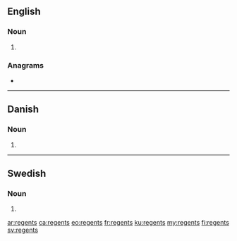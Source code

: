 {{also|Regents|régents}}
==English==

===Noun===
{{head|en|noun plural form}}

# {{plural of|regent|lang=en}}

===Anagrams===
* {{l|en|gerents}}

----

==Danish==

===Noun===
{{head|da|noun form}}

# {{genitive singular indefinite of|regent|lang=da}}

----

==Swedish==

===Noun===
{{head|sv|noun form}}

# {{sv-noun-form-indef-gen|regent}}

[[ar:regents]]
[[ca:regents]]
[[eo:regents]]
[[fr:regents]]
[[ku:regents]]
[[my:regents]]
[[fi:regents]]
[[sv:regents]]